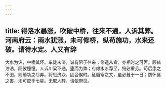 ```yaml
---
---
---
```

title: 得洛水暴涨，吹破中桥，往来不通，人诉其弊。河南府云：雨水犹涨，未可修桥，纵苟施功，水来还破。请待水定。人又有辞
---



大水为灾，中桥其坏。车徒未济，诚有阻于往来；修造从宜，亦相时之可否。顾兹浩浩，阻彼憧憧。人诉川梁不通，壅而为弊；府虑水沴荐至，毁必重劳。苟后患之不图，则前功之尽弃。将思济众，固合俟时。征启塞之文，虽必葺于一日；防怀襄之害，未可应乎七星。无取人辞，请依府见。